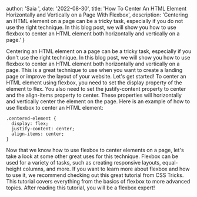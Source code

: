 
  author: 'Saia ',
  date: '2022-08-30',
  title: 'How To Center An HTML Element Horizontally and Vertically on a Page With Flexbox',
  description:
    'Centering an HTML element on a page can be a tricky task, especially if you do not use the right technique. In this blog post, we will show you how to use flexbox to center an HTML element both horizontally and vertically on a page.'
}


Centering an HTML element on a page can be a tricky task, especially if you don't use the right technique. In this blog post, we will show you how to use flexbox to center an HTML element both horizontally and vertically on a page. This is a great technique to use when you want to create a landing page or improve the layout of your website. Let's get started!
To center an HTML element using flexbox, you need to set the display property of the element to flex. You also need to set the justify-content property to center and the align-items property to center. These properties will horizontally and vertically center the element on the page.
Here is an example of how to use flexbox to center an HTML element:
```
.centered-element {
  display: flex;
  justify-content: center;
  align-items: center;
}
```
Now that we know how to use flexbox to center elements on a page, let's take a look at some other great uses for this technique. Flexbox can be used for a variety of tasks, such as creating responsive layouts, equal-height columns, and more.
If you want to learn more about flexbox and how to use it, we recommend checking out this great tutorial from CSS Tricks. This tutorial covers everything from the basics of flexbox to more advanced topics. After reading this tutorial, you will be a flexbox expert!
